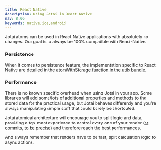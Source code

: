 ```yaml
---
title: React Native
description: Using Jotai in React Native
nav: 8.06
keywords: native,ios,android
---
```


Jotai atoms can be used in React Native applications with absolutely no changes.
Our goal is to always be 100% compatible with React-Native.

### Persistence

When it comes to persistence feature, the implementation specific to React Native are detailed in the [atomWithStorage function in the utils bundle](../utilities/storage.mdx).

### Performance

There is no known specific overhead when using Jotai in your app. Some libraries will add some/lots of additional properties and methods to the stored data for the practical usage, but Jotai behaves differently and you're always manipulating simple stuff that could barely be shortcuted.

Jotai atomical architecture will encourage you to split logic and data, providing a top-most experience to control every one of your render ([or commits, to be precise](https://legacy.reactjs.org/blog/2018/09/10/introducing-the-react-profiler.html#browsing-commits)) and therefore reach the best performances.

And always remember that renders have to be fast, split calculation logic to async actions.
